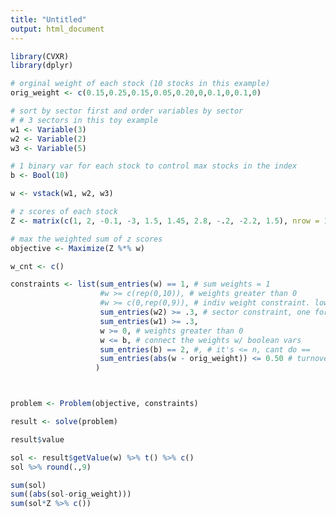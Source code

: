 ```yaml
---
title: "Untitled"
output: html_document
---
```


```r
library(CVXR)
library(dplyr)
```

```r
# orginal weight of each stock (10 stocks in this example)
orig_weight <- c(0.15,0.25,0.15,0.05,0.20,0,0.1,0,0.1,0)

# sort by sector first and order variables by sector
# # 3 sectors in this toy example
w1 <- Variable(3)
w2 <- Variable(2)
w3 <- Variable(5)

# 1 binary var for each stock to control max stocks in the index
b <- Bool(10)

w <- vstack(w1, w2, w3)

# z scores of each stock
Z <- matrix(c(1, 2, -0.1, -3, 1.5, 1.45, 2.8, -.2, -2.2, 1.5), nrow = 1)

# max the weighted sum of z scores
objective <- Maximize(Z %*% w)

w_cnt <- c()

constraints <- list(sum_entries(w) == 1, # sum weights = 1
                    #w >= c(rep(0,10)), # weights greater than 0
                    #w >= c(0,rep(0,9)), # indiv weight constraint. lower bound
                    sum_entries(w2) >= .3, # sector constraint, one for each sector
                    sum_entries(w1) >= .3,
                    w >= 0, # weights greater than 0
                    w <= b, # connect the weights w/ boolean vars
                    sum_entries(b) == 2, #, # it's <= n, cant do == 
                    sum_entries(abs(w - orig_weight)) <= 0.50 # turnover con
                   )



problem <- Problem(objective, constraints)

result <- solve(problem)

result$value

sol <- result$getValue(w) %>% t() %>% c()
sol %>% round(.,9)
```

```r
sum(sol)
sum((abs(sol-orig_weight)))
sum(sol*Z %>% c())
```

